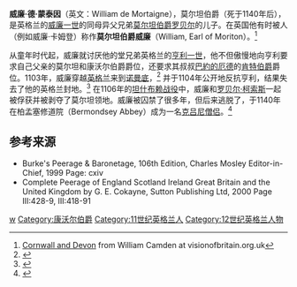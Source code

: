 '''威廉·德·蒙泰因'''（英文：William de Mortaigne），莫尔坦伯爵（死于1140年后），是英格兰的[[威廉一世_(英格兰)|威廉一世]]的同母异父兄弟[[罗贝尔_(莫尔坦伯爵)|莫尔坦伯爵罗贝尔]]的儿子。在英国他有时被人（例如威廉·卡姆登）称作'''莫尔坦伯爵威廉'''（William, Earl of Moriton）。<ref>[http://www.visionofbritain.org.uk/text/chap_page.jsp?t_id=Camden&c_id=8 Cornwall and Devon] {{Wayback|url=http://www.visionofbritain.org.uk/text/chap_page.jsp?t_id=Camden&c_id=8 |date=20190918221159 }} from William Camden at visionofbritain.org.uk</ref> 

从童年时代起，威廉就讨厌他的堂兄弟英格兰的[[亨利一世_(英格兰)|亨利一世]]，他不但傲慢地向亨利要求自己父亲的莫尔坦和康沃尔伯爵爵位，还要求其叔叔[[巴約的厄德|巴約的厄德]]的[[肯特伯爵|肯特伯爵]]爵位。1103年，威廉穿越[[英格兰|英格兰]]来到[[诺曼底|诺曼底]]，<ref name="companions">{{cite book | title=The Conqueror and His Companions | first=J.R | last=Planché | location=London | publisher=Tinsley Brothers | year=1874 | url=http://genealogy.patp.us/conq/mortain.shtml | accessdate=2006-11-04 | deadurl=yes | archiveurl=https://web.archive.org/web/20061016201945/http://genealogy.patp.us/conq/mortain.shtml | archivedate=2006-10-16 }}</ref> 并于1104年公开地反抗亨利，结果失去了他的英格兰封地。<ref>{{cite journal | title=An Outline Itinerary of King Henry the First | first=W | last=Farrer | journal=The English Historical Review | volume=34 | number=135 | pages=303–382 | url=http://links.jstor.org/sici?sici=0013-8266%28191907%2934%3A135%3C303%3AAOIOKH%3E2.0.CO%3B2-M | accessdate=2006-11-04 | doi=10.1093/ehr/XXXIV.CXXXV.303|date=July 1919}}</ref> 在1106年的[[坦什布赖战役|坦什布赖战役]]中，威廉和[[罗贝尔二世_(诺曼底)|罗贝尔·柯索斯]]一起被俘获并被剥夺了莫尔坦领地。威廉被囚禁了很多年，但后来逃脱了，于1140年在柏孟塞修道院（Bermondsey Abbey）成为一名[[克吕尼隐修院|克吕尼]][[修士|僧侣]]。<ref>{{cite web | url=http://fmg.ac/Projects/MedLands/NORMAN%20NOBILITY.htm#_Toc160529811 | title=Medieval Lands Project | accessdate=2008-01-27 | archive-url=https://web.archive.org/web/20080508064701/http://fmg.ac/Projects/MedLands/NORMAN%20NOBILITY.htm#_Toc160529811 | archive-date=2008-05-08 | dead-url=yes }}</ref>

==参考来源==
{{Reflist}}
*Burke's Peerage & Baronetage, 106th Edition, Charles Mosley Editor-in-Chief, 1999 Page: cxiv
*Complete Peerage of England Scotland Ireland Great Britain and the United Kingdom by G. E. Cokayne, Sutton Publishing Ltd, 2000 Page III:428-9, III:418-91

{{start box}}
{{s-reg|fr}}
{{succession box | before=[[罗贝尔_(莫尔坦伯爵)|罗贝尔]] | title=[[莫尔坦伯爵|莫尔坦伯爵]] | years=1095年–1106年 | after=罗贝尔二世}}
{{s-reg|en}}
{{succession box | before=[[罗贝尔_(莫尔坦伯爵)|罗贝尔]] | title=[[康沃尔伯爵|康沃尔伯爵]] | years=1095年–1104年 | after=''没收''}}
{{end box}}

[[Category:1140年代逝世|w]]
[[Category:康沃尔伯爵|Category:康沃尔伯爵]]
[[Category:11世纪英格兰人|Category:11世纪英格兰人]]
[[Category:12世纪英格兰人物|Category:12世纪英格兰人物]]